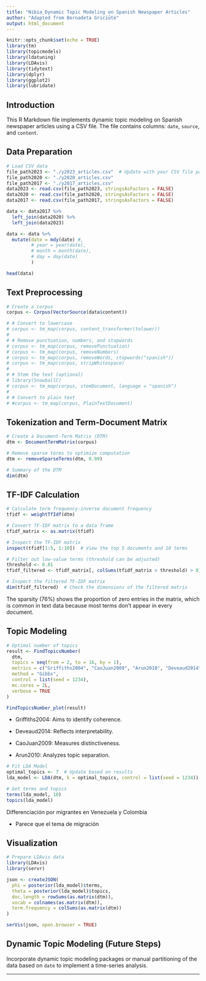 ```yaml
---
title: "Nibia_Dynamic Topic Modeling on Spanish Newspaper Articles"
author: "Adapted from Bernadeta Griciūtė"
output: html_document
---
```


```r
knitr::opts_chunk$set(echo = TRUE)
library(tm)
library(topicmodels)
library(ldatuning)
library(LDAvis)
library(tidytext)
library(dplyr)
library(ggplot2)
library(lubridate)
```

## Introduction

This R Markdown file implements dynamic topic modeling on Spanish newspaper articles using a CSV file. The file contains columns: `date`, `source`, and `content`.

## Data Preparation

```r
# Load CSV data
file_path2023 <- "./y2023_articles.csv"  # Update with your CSV file path
file_path2020 <- "./y2020_articles.csv" 
file_path2017 <- "./y2017_articles.csv" 
data2023 <- read.csv(file_path2023, stringsAsFactors = FALSE)
data2020 <- read.csv(file_path2020, stringsAsFactors = FALSE)
data2017 <- read.csv(file_path2017, stringsAsFactors = FALSE)

data <- data2017 %>% 
  left_join(data2020) %>% 
  left_join(data2023)

data <- data %>%
  mutate(date = mdy(date) #,
         # year = year(date),
         # month = month(date),
         # day = day(date)
         )

head(data)
```

## Text Preprocessing

```r
# Create a corpus
corpus <- Corpus(VectorSource(data$content))

# # Convert to lowercase
# corpus <- tm_map(corpus, content_transformer(tolower))
# 
# # Remove punctuation, numbers, and stopwords
# corpus <- tm_map(corpus, removePunctuation)
# corpus <- tm_map(corpus, removeNumbers)
# corpus <- tm_map(corpus, removeWords, stopwords("spanish"))
# corpus <- tm_map(corpus, stripWhitespace)
# 
# # Stem the text (optional)
# library(SnowballC)
# corpus <- tm_map(corpus, stemDocument, language = "spanish")
# 
# # Convert to plain text
# #corpus <- tm_map(corpus, PlainTextDocument)

```

## Tokenization and Term-Document Matrix

```r
# Create a Document-Term Matrix (DTM)
dtm <- DocumentTermMatrix(corpus)

# Remove sparse terms to optimize computation
dtm <- removeSparseTerms(dtm, 0.99)

# Summary of the DTM
dim(dtm)
```

## TF-IDF Calculation

```r
# Calculate term frequency-inverse document frequency
tfidf <- weightTfIdf(dtm)

# Convert TF-IDF matrix to a data frame
tfidf_matrix <- as.matrix(tfidf)

# Inspect the TF-IDF matrix
inspect(tfidf[1:5, 1:10])  # View the top 5 documents and 10 terms

# Filter out low-value terms (threshold can be adjusted)
threshold <- 0.01
tfidf_filtered <- tfidf_matrix[, colSums(tfidf_matrix > threshold) > 0]

# Inspect the filtered TF-IDF matrix
dim(tfidf_filtered)  # Check the dimensions of the filtered matrix

```

The sparsity (76%) shows the proportion of zero entries in the matrix, which is common in text data because most terms don't appear in every document.

## Topic Modeling

```r
# Optimal number of topics
result <- FindTopicsNumber(
  dtm,
  topics = seq(from = 2, to = 16, by = 1),
  metrics = c("Griffiths2004", "CaoJuan2009", "Arun2010", "Deveaud2014"),
  method = "Gibbs",
  control = list(seed = 1234),
  mc.cores = 2L,
  verbose = TRUE
)

FindTopicsNumber_plot(result)

```

-   Griffiths2004: Aims to identify coherence.

-   Deveaud2014: Reflects interpretability.

-   CaoJuan2009: Measures distinctiveness.

-   Arun2010: Analyzes topic separation.

```r

# Fit LDA Model
optimal_topics <- 7  # Update based on results
lda_model <- LDA(dtm, k = optimal_topics, control = list(seed = 1234))

```

```r

# Get terms and topics
terms(lda_model, 10)
topics(lda_model)
```

Differenciación por migrantes en Venezuela y Colombia

-   Parece que el tema de migración

## Visualization

```r
# Prepare LDAvis data
library(LDAvis)
library(servr)

json <- createJSON(
  phi = posterior(lda_model)$terms,
  theta = posterior(lda_model)$topics,
  doc.length = rowSums(as.matrix(dtm)),
  vocab = colnames(as.matrix(dtm)),
  term.frequency = colSums(as.matrix(dtm))
)

serVis(json, open.browser = TRUE)
```

## Dynamic Topic Modeling (Future Steps)

Incorporate dynamic topic modeling packages or manual partitioning of the data based on `date` to implement a time-series analysis.

------------------------------------------------------------------------
